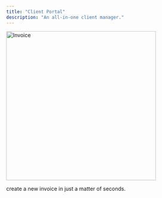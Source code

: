 ```yaml
---
title: "Client Portal"
description: "An all-in-one client manager."
---
```


<img
  src="images/invoice.png"
  alt="Invoice"
  width="400"
  title="create your first invoice"
/>

create a new invoice in just a matter of seconds.